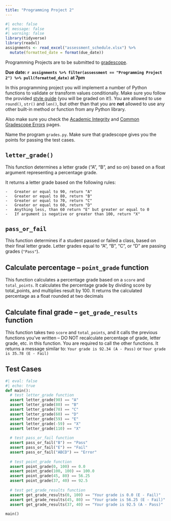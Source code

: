 ```yaml
---
title: "Programming Project 2"
---
```


```r
#| echo: false
#| message: false
#| warning: false
library(tidyverse)
library(readxl)
assignments <- read_excel("assessment_schedule.xlsx") %>% 
  mutate(formatted_date = format(due_date))
```

Programming Projects are to be submitted to [gradescope](https://www.gradescope.com/courses/827397).

**Due date: `r assignments %>% filter(assessment == "Programming Project 2") %>% pull(formatted_date)` at 7pm**

In this programming project you will implement a number of Python functions to validate or transform values conditionally. Make sure you follow the provided [style guide](style.html) (you will be graded on it!). You are allowed to use `round()`, `str()` and `len()`, but other than that you are **not** allowed to use any other built-in method or function from any Python library.

Also make sure you check the [Academic Integrity](academic-integrity.html) and [Common Gradescope Errors](gradescope-errors.html) pages.

Name the program `grades.py`. Make sure that gradescope gives you the points for passing the test cases.

## `letter_grade()`

This function determines a letter grade ("A", "B", and so on) based on a float argument representing a percentage grade.

It returns a letter grade based on the following rules:

    -   Greater or equal to 90, return "A"
    -   Greater or equal to 80, return "B"
    -   Greater or equal to 70, return "C"
    -   Greater or equal to 60, return "D"
    -   Anything less, than 60 return "E" but greater or equal to 0
    -   If argument is negative or greater than 100, return "X"

## `pass_or_fail`

This function determines if a student passed or failed a class, based on their final letter grade.
Letter grades equal to "A", "B", "C", or "D" are passing grades (`"Pass"`).

## Calculate percentage -- `point_grade` function

This function calculates a percentage grade based on a `score` and `total_points`. It calculates the percentage grade by dividing score by total_points, and multiplies result by 100. It returns the calculated percentage as a float rounded at two decimals

## Calculate final grade -- `get_grade_results` function

This function takes two `score` and `total_points`, and it calls the previous functions you've written -- DO NOT recalculate percentage of grade, letter grade, etc. in this function. You are required to call the other functions.  It returns a message similar to: `Your grade is 92.34 (A - Pass)` or `Your grade is 35.78 (E - Fail)`

## Test Cases

```python
#| eval: false
#| echo: true
def main():
  # test letter_grade function
  assert letter_grade(90) == "A"
  assert letter_grade(80) == "B"
  assert letter_grade(70) == "C"
  assert letter_grade(60) == "D"
  assert letter_grade(59) == "E"
  assert letter_grade(-59) == "X"
  assert letter_grade(110) == "X"
  
  # test pass_or_fail function
  assert pass_or_fail("B") == "Pass"
  assert pass_or_fail("E") == "Fail"
  assert pass_or_fail("ABCD") == "Error"
  
  # test point_grade function
  assert point_grade(0, 100) == 0.0
  assert point_grade(100, 100) == 100.0
  assert point_grade(45, 80) == 56.25
  assert point_grade(37, 40) == 92.5
  
  # test get_grade_results function
  assert get_grade_results(0, 100) == "Your grade is 0.0 (E - Fail)"
  assert get_grade_results(45, 80) == "Your grade is 56.25 (E - Fail)"
  assert get_grade_results(37, 40) == "Your grade is 92.5 (A - Pass)"
  
main()
```

